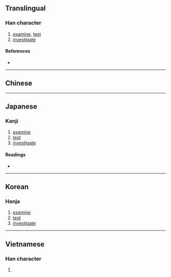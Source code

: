 {{also|考}}
{{character info}}
==Translingual==

===Han character===
{{Han char|rn=66|rad=攴|as=02|sn=6|four=18240|canj=MSOK|ids=⿰丂攵}}

# [[examine]], [[test]]
# [[investigate]]

====References====
* {{Han ref|kx=0468.080|dkj=13111|dj=0816.010|hdz=21448.010|uh=6537|ud=25911|bh=CAF7|bd=51959}}

----

==Chinese==
{{zh-see|考|v}}

----

==Japanese==

===Kanji===
{{ja-kanji|grade=|rs=攴02}}

# [[examine]]
# [[test]]
# [[investigate]]

====Readings====
* {{ja-readings
|goon=こう<かう
|kanon=こう<かう
|kun=かんが-える
}}

----

==Korean==

===Hanja===
{{ko-hanja|hangeul=고|eumhun=|rv=go|mr=ko|y=ko}}

# [[examine]]
# [[test]]
# [[investigate]]

----

==Vietnamese==

===Han character===
{{vi-hantu|rs=攴02|khảo}}

# {{rfdef|vi|sort=攴02}}